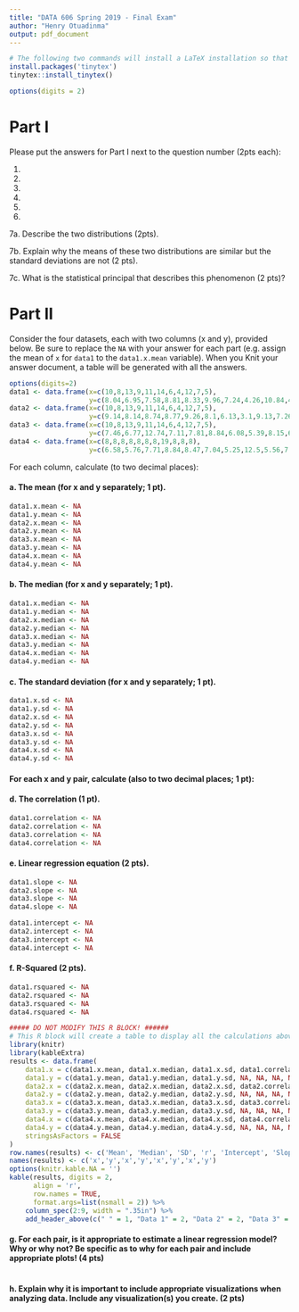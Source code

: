 ```yaml
---
title: "DATA 606 Spring 2019 - Final Exam"
author: "Henry Otuadinma"
output: pdf_document
---
```


```r
# The following two commands will install a LaTeX installation so that the document can be compiled to PDF. These only need to be run once per R installation.
install.packages('tinytex')
tinytex::install_tinytex()
```

```r
options(digits = 2)
```

# Part I

Please put the answers for Part I next to the question number (2pts each):

1.  
2.  
3.  
4.   
5.  
6.  

7a. Describe the two distributions (2pts).


7b. Explain why the means of these two distributions are similar but the standard deviations are not (2 pts).


7c. What is the statistical principal that describes this phenomenon (2 pts)?


# Part II

Consider the four datasets, each with two columns (x and y), provided below. Be sure to replace the `NA` with your answer for each part (e.g. assign the mean of `x` for `data1` to the `data1.x.mean` variable). When you Knit your answer document, a table will be generated with all the answers.

```r
options(digits=2)
data1 <- data.frame(x=c(10,8,13,9,11,14,6,4,12,7,5),
					y=c(8.04,6.95,7.58,8.81,8.33,9.96,7.24,4.26,10.84,4.82,5.68))
data2 <- data.frame(x=c(10,8,13,9,11,14,6,4,12,7,5),
					y=c(9.14,8.14,8.74,8.77,9.26,8.1,6.13,3.1,9.13,7.26,4.74))
data3 <- data.frame(x=c(10,8,13,9,11,14,6,4,12,7,5),
					y=c(7.46,6.77,12.74,7.11,7.81,8.84,6.08,5.39,8.15,6.42,5.73))
data4 <- data.frame(x=c(8,8,8,8,8,8,8,19,8,8,8),
					y=c(6.58,5.76,7.71,8.84,8.47,7.04,5.25,12.5,5.56,7.91,6.89))
```

For each column, calculate (to two decimal places):

#### a. The mean (for x and y separately; 1 pt).

```r
data1.x.mean <- NA
data1.y.mean <- NA
data2.x.mean <- NA
data2.y.mean <- NA
data3.x.mean <- NA
data3.y.mean <- NA
data4.x.mean <- NA
data4.y.mean <- NA
```

#### b. The median (for x and y separately; 1 pt).

```r
data1.x.median <- NA
data1.y.median <- NA
data2.x.median <- NA
data2.y.median <- NA
data3.x.median <- NA
data3.y.median <- NA
data4.x.median <- NA
data4.y.median <- NA
```

#### c. The standard deviation (for x and y separately; 1 pt).

```r
data1.x.sd <- NA
data1.y.sd <- NA
data2.x.sd <- NA
data2.y.sd <- NA
data3.x.sd <- NA
data3.y.sd <- NA
data4.x.sd <- NA
data4.y.sd <- NA
```

#### For each x and y pair, calculate (also to two decimal places; 1 pt):

#### d. The correlation (1 pt).

```r
data1.correlation <- NA
data2.correlation <- NA
data3.correlation <- NA
data4.correlation <- NA
```

#### e. Linear regression equation (2 pts).

```r
data1.slope <- NA
data2.slope <- NA
data3.slope <- NA
data4.slope <- NA

data1.intercept <- NA
data2.intercept <- NA
data3.intercept <- NA
data4.intercept <- NA
```

#### f. R-Squared (2 pts).

```r
data1.rsquared <- NA
data2.rsquared <- NA
data3.rsquared <- NA
data4.rsquared <- NA
```

```r
##### DO NOT MODIFY THIS R BLOCK! ######
# This R block will create a table to display all the calculations above in one table.
library(knitr)
library(kableExtra)
results <- data.frame(
	data1.x = c(data1.x.mean, data1.x.median, data1.x.sd, data1.correlation, data1.intercept, data1.slope, data1.rsquared),
	data1.y = c(data1.y.mean, data1.y.median, data1.y.sd, NA, NA, NA, NA),
	data2.x = c(data2.x.mean, data2.x.median, data2.x.sd, data2.correlation, data2.intercept, data2.slope, data2.rsquared),
	data2.y = c(data2.y.mean, data2.y.median, data2.y.sd, NA, NA, NA, NA),
	data3.x = c(data3.x.mean, data3.x.median, data3.x.sd, data3.correlation, data3.intercept, data3.slope, data3.rsquared),
	data3.y = c(data3.y.mean, data3.y.median, data3.y.sd, NA, NA, NA, NA),
	data4.x = c(data4.x.mean, data4.x.median, data4.x.sd, data4.correlation, data4.intercept, data4.slope, data4.rsquared),
	data4.y = c(data4.y.mean, data4.y.median, data4.y.sd, NA, NA, NA, NA),
	stringsAsFactors = FALSE
)
row.names(results) <- c('Mean', 'Median', 'SD', 'r', 'Intercept', 'Slope', 'R-Squared')
names(results) <- c('x','y','x','y','x','y','x','y')
options(knitr.kable.NA = '')
kable(results, digits = 2, 
	  align = 'r',
	  row.names = TRUE, 
	  format.args=list(nsmall = 2)) %>%
	column_spec(2:9, width = ".35in") %>%
	add_header_above(c(" " = 1, "Data 1" = 2, "Data 2" = 2, "Data 3" = 2, "Data 4" = 2))
```

#### g. For each pair, is it appropriate to estimate a linear regression model? Why or why not? Be specific as to why for each pair and include appropriate plots! (4 pts)

```r

```


#### h. Explain why it is important to include appropriate visualizations when analyzing data. Include any visualization(s) you create. (2 pts)

